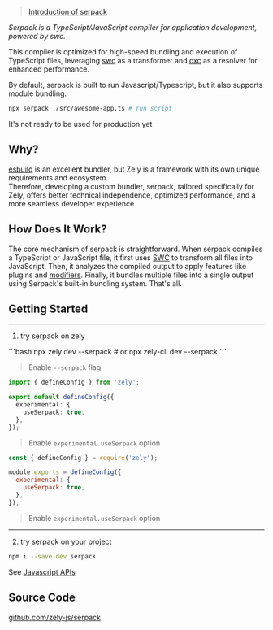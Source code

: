 > [Introduction of serpack](/blog/25-01-13)

_Serpack is a TypeScript/JavaScript compiler for application development, powered by swc._

This compiler is optimized for high-speed bundling and execution of TypeScript files, leveraging [swc](https://swc.rs/) as a transformer and [oxc](https://oxc.rs/) as a resolver for enhanced performance.

By default, serpack is built to run Javascript/Typescript, but it also supports module bundling.

```bash
npx serpack ./src/awesome-app.ts # run script
```

<Box type="error">It's not ready to be used for production yet</Box>

## Why?

[esbuild](https://esbuild.github.io) is an excellent bundler, but Zely is a framework with its own unique requirements and ecosystem.  
Therefore, developing a custom bundler, serpack, tailored specifically for Zely, offers better technical independence, optimized performance, and a more seamless developer experience

## How Does It Work?

The core mechanism of serpack is straightforward. When serpack compiles a TypeScript or JavaScript file, it first uses [SWC](https://swc.rs) to transform all files into JavaScript. Then, it analyzes the compiled output to apply features like plugins and [modifiers](/serpack/modifier).
Finally, it bundles multiple files into a single output using Serpack's built-in bundling system. That's all.

## Getting Started

---

1. try serpack on zely

<Tabs>
<TabItem id="CLI">
```bash
npx zely dev --serpack # or npx zely-cli dev --serpack
```

> Enable `--serpack` flag

</TabItem>
<TabItem id="zely.config.ts">

```ts
import { defineConfig } from 'zely';

export default defineConfig({
  experimental: {
    useSerpack: true,
  },
});
```

> Enable `experimental.useSerpack` option

</TabItem>
<TabItem id="zely.config.js">

```js
const { defineConfig } = require('zely');

module.exports = defineConfig({
  experimental: {
    useSerpack: true,
  },
});
```

> Enable `experimental.useSerpack` option

</TabItem>

</Tabs>

---

2. try serpack on your project

```bash
npm i --save-dev serpack
```

<Box>See [Javascript APIs](/serpack/compile)</Box>

## Source Code

[github.com/zely-js/serpack](https://github.com/zely-js/serpack)
